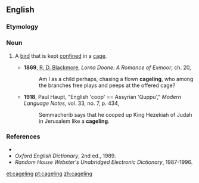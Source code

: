 ==English==

===Etymology===
{{suffix|cage|ling}}

===Noun===
{{en-noun}}

# {{uncommon}} A [[bird]] that is kept [[confine]]d in a [[cage]].
#* '''1869''', [[w:R._D._Blackmore|R. D. Blackmore]], ''Lorna Doone: A Romance of Exmoor'', ch. 20,
#*: Am I as a child perhaps, chasing a flown '''cageling''', who among the branches free plays and peeps at the offered cage?
#* '''1918''', Paul Haupt, "English 'coop' == Assyrian 'Quppu'," ''Modern Language Notes'', vol. 33, no. 7, p. 434,
#*: Semmacherib says that he cooped up King Hezekiah of Judah in Jerusalem like a '''cageling'''.

===References===
* {{R:Webster 1913}}
* ''Oxford English Dictionary'', 2nd ed., 1989.
* ''Random House Webster's Unabridged Electronic Dictionary'', 1987-1996.

[[et:cageling]]
[[pt:cageling]]
[[zh:cageling]]